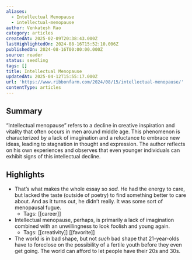 ```yaml
---
aliases:
  - Intellectual Menopause
  - intellectual-menopause
author: Venkatesh Rao
category: articles
createdAt: 2025-02-09T20:38:43.000Z
lastHighlightedOn: 2024-08-16T15:52:10.006Z
publishedOn: 2024-08-16T00:00:00.000Z
source: reader
status: seedling
tags: []
title: Intellectual Menopause
updatedAt: 2025-04-12T15:55:17.000Z
url: 'https://www.ribbonfarm.com/2024/08/15/intellectual-menopause/'
contentType: articles
---
```

## Summary

“Intellectual menopause” refers to a decline in creative inspiration and vitality that often occurs in men around middle age. This phenomenon is characterized by a lack of imagination and a reluctance to embrace new ideas, leading to stagnation in thought and expression. The author reflects on his own experiences and observes that even younger individuals can exhibit signs of this intellectual decline.

## Highlights

- That’s what makes the whole essay so _sad._ He had the energy to care, but lacked the taste (outside of poetry) to find something better to care about. And as it turns out, he didn’t really. It was some sort of menopausal fugue.
    - Tags: [[career]]
- Intellectual menopause, perhaps, is primarily a lack of imagination combined with an unwillingness to look foolish and young again.
    - Tags: [[creativity]] [[favorite]]
- The world is in bad shape, but not _such_ bad shape that 21-year-olds have to foreclose on the possibility of a fertile youth before they even get going. The world can afford to let people have their 20s and 30s.
